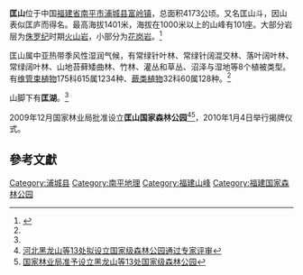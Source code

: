 {{coord|27|51|08|N|118|37|46|E|display=title|scale:100000}}
'''匡山'''位于中国[[福建省|福建省]][[南平市|南平市]][[浦城县|浦城县]][[富岭镇|富岭镇]]，总面积4173公顷。又名匡山斗，因山表似匡庐而得名。最高海拔1401米，海拔在1000米以上的山峰有101座。大部分岩层为[[侏罗纪|侏罗纪]]时期[[火山岩|火山岩]]，小部分为[[花岗岩|花岗岩]]。<ref name="浦城匡山风景区">{{Cite web |url=http://www.pc.gov.cn/details.aspx?cid=9 |title=浦城匡山风景区 |accessdate=2010-02-08 |archive-date=2010-02-25 |archive-url=https://web.archive.org/web/20100225232251/http://www.pc.gov.cn/details.aspx?cid=9 |dead-url=no }}</ref>

匡山属中亚热带季风性湿润气候，有常绿针叶林、常绿针阔混交林、落叶阔叶林、常绿阔叶林、山地苔藓矮曲林、竹林、灌丛和草丛、沼泽与湿地等8个植被类型。有[[维管束植物|维管束植物]]175科615属1234种、[[蕨类植物|蕨类植物]]32科60属128种。<ref name="浦城匡山风景区"/>

山脚下有'''匡湖'''。<ref name="浦城匡山风景区"/>

2009年12月国家林业局批准设立'''匡山国家森林公园'''<ref>[http://www.chinafpark.net/news/show.aspx?id=5759 河北黑龙山等13处拟设立国家级森林公园通过专家评审]{{dead link|date=2017年11月 |bot=InternetArchiveBot |fix-attempted=yes }}</ref><ref>[http://www.chinafpark.net/xingzhengxuke/show.aspx?id=35 国家林业局准予设立黑龙山等13处国家级森林公园]{{dead link|date=2017年11月 |bot=InternetArchiveBot |fix-attempted=yes }}</ref>，2010年1月4日举行揭牌仪式。

==參考文獻==
{{reflist}}

[[Category:浦城县|Category:浦城县]]
[[Category:南平地理|Category:南平地理]]
[[Category:福建山峰|Category:福建山峰]]
[[Category:福建国家森林公园|Category:福建国家森林公园]]